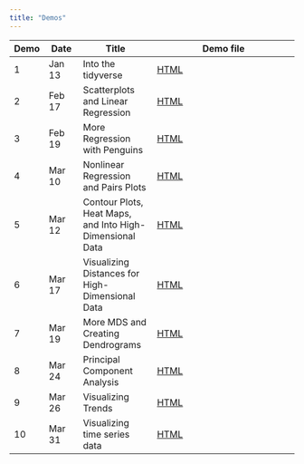 ```yaml
---
title: "Demos"
---
```


| Demo   | Date    | Title              | Demo file                            |
|--------|---------|--------------------|--------------------------------------|
| 1      | Jan 13  | Into the tidyverse | [HTML](demos/01-into-tidyverse.qmd)  |
| 2      | Feb 17  | Scatterplots and Linear Regression | [HTML](demos/02-plot-2dquant.qmd)  |
| 3      | Feb 19  | More Regression with Penguins | [HTML](demos/03-regression.qmd)  |
| 4      | Mar 10  | Nonlinear Regression and Pairs Plots | [HTML](demos/04-nonlinear-pairs.qmd)  |
| 5      | Mar 12  | Contour Plots, Heat Maps, and Into High-Dimensional Data | [HTML](demos/05-heatmap-highdim.qmd)  |
| 6      | Mar 17  | Visualizing Distances for High-Dimensional Data | [HTML](demos/06-mds.qmd)  |
| 7      | Mar 19  | More MDS and Creating Dendrograms | [HTML](demos/07-clustering.qmd)  |
| 8      | Mar 24  | Principal Component Analysis | [HTML](demos/08-pca.qmd)  |
| 9      | Mar 26  | Visualizing Trends | [HTML](demos/09-trends.qmd)  |
| 10     | Mar 31  | Visualizing time series data | [HTML](demos/10-time-series.qmd)  |


